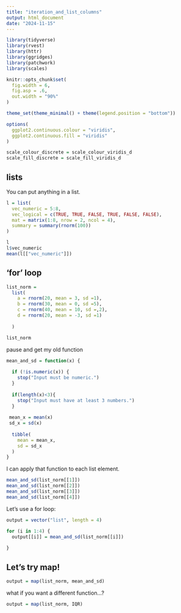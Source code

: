 ```yaml
---
title: "iteration_and_list_columns"
output: html_document
date: "2024-11-15"
---
```


```r
library(tidyverse)
library(rvest)
library(httr)
library(ggridges)
library(patchwork)
library(scales)

knitr::opts_chunk$set(
  fig.width = 6,
  fig.asp = .6,
  out.width = "90%"
)

theme_set(theme_minimal() + theme(legend.position = "bottom"))

options(
  ggplot2.continuous.colour = "viridis",
  ggplot2.continuous.fill = "viridis"
)

scale_colour_discrete = scale_colour_viridis_d
scale_fill_discrete = scale_fill_viridis_d
```

## lists

You can put anything in a list.

```r
l = list(
  vec_numeric = 5:8,
  vec_logical = c(TRUE, TRUE, FALSE, TRUE, FALSE, FALSE),
  mat = matrix(1:8, nrow = 2, ncol = 4),
  summary = summary(rnorm(100))
)
```

```r
l
l$vec_numeric
mean(l[["vec_numeric"]])
```

## 'for' loop

```r
list_norm = 
  list(
    a = rnorm(20, mean = 3, sd =1),
    b = rnorm(30, mean = 0, sd =5),
    c = rnorm(40, mean = 10, sd =,2),
    d = rnorm(20, mean = -3, sd =1)
    
  )
```

```r
list_norm
```

pause and get my old function

```r
mean_and_sd = function(x) {
  
  if (!is.numeric(x)) {
    stop("Input must be numeric.")
  }
  
  if(length(x)<3){
    stop("Input must have at least 3 numbers.")
  }
  
 mean_x = mean(x)
 sd_x = sd(x)
  
  tibble(
    mean = mean_x,
    sd = sd_x
  )
}
```

I can apply that function to each list element.

```r
mean_and_sd(list_norm[[1]])
mean_and_sd(list_norm[[2]])
mean_and_sd(list_norm[[3]])
mean_and_sd(list_norm[[4]])
```

Let's use a for loop:

```r
output = vector("list", length = 4)

for (i in 1:4) {
  output[[i]] = mean_and_sd(list_norm[[i]])
  
}
```

## Let's try map!

```r
output = map(list_norm, mean_and_sd)
```

what if you want a different function...?

```r
output = map(list_norm, IQR)
```











